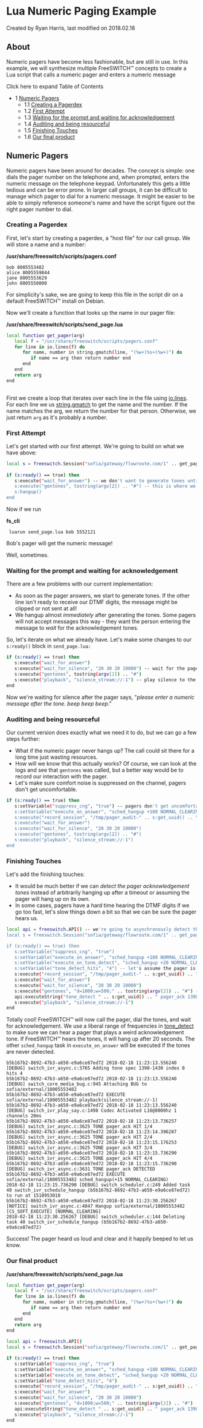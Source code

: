 
# Lua Numeric Paging Example 

 Created by  Ryan Harris, last modified on 2018.02.18

## About

Numeric pagers have become less fashionable, but are still in use. In this example, we will synthesize multiple FreeSWITCH™ concepts to create a Lua script that calls a numeric pager and enters a numeric message

Click here to expand Table of Contents

* 1 [Numeric Pagers](#numeric-pagers)  
   * 1.1 [Creating a Pagerdex](#creating-a-pagerdex)  
   * 1.2 [First Attempt](#numeric-pagers)  
   * 1.3 [Waiting for the prompt and waiting for acknowledgement](#waiting-for-the-prompt-and-waiting-for-acknowledgement)  
   * 1.4 [Auditing and being resourceful](#auditing-and-being-resourceful)  
   * 1.5 [Finishing Touches](#finishing-touches)  
   * 1.6 [Our final product](#our-final-product)

## Numeric Pagers

Numeric pagers have been around for decades. The concept is simple: one dials the pager number on the telephone and, when prompted, enters the numeric message on the telephone keypad. Unfortunately this gets a little tedious and can be error prone. In larger call groups, it can be difficult to manage which pager to dial for a numeric message. It might be easier to be able to simply reference someone's name and have the script figure out the right pager number to dial.

### Creating a Pagerdex

First, let's start by creating a pagerdex, a "host file" for our call group. We will store a name and a number:

**/usr/share/freeswitch/scripts/pagers.conf**

```text
bob 8005553482
alice 8005559844
jane 8005553629
john 8005550000
```

For simplicity's sake, we are going to keep this file in the script dir on a default FreeSWITCH™ install on Debian.

Now we'll create a function that looks up the name in our pager file:

**/usr/share/freeswitch/scripts/send\_page.lua**

```bash
local function get_pager(arg)
   local f = "/usr/share/freeswitch/scripts/pagers.conf"
   for line in io.lines(f) do
      for name, number in string.gmatch(line, "(%w+)%s+(%w+)") do
         if name == arg then return number end
      end
   end
   return arg
end
 
```

First we create a loop that iterates over each line in the file using [io.lines](http://www.lua.org/manual/5.2/manual.html#pdf-io.lines). For each line we us [string.gmatch](http://www.lua.org/manual/5.2/manual.html#pdf-string.gmatch) to get the name and the number. If the name matches the arg, we return the number for that person. Otherwise, we just return `arg` as it's probably a number.

### First Attempt

Let's get started with our first attempt. We're going to build on what we have above:

```bash
local s = freeswitch.Session("sofia/gateway/flowroute.com/1" .. get_pager(argv[1])) -- the first argument will be either a name or a pager number
 
if (s:ready() == true) then
   s:execute("wait_for_answer") -- we don't want to generate tones until the far end picks up
   s:execute("gentones", tostring(argv[2]) .. "#") -- this is where we play the tones to the pager, numeric message end with #
   s:hangup()
end
```

Now if we run 

**fs\_cli**

```text
 luarun send_page.lua bob 5552121
```

Bob's pager will get the numeric message!

Well, sometimes. 

### Waiting for the prompt and waiting for acknowledgement

There are a few problems with our current implementation:

* As soon as the pager answers, we start to generate tones. If the other line isn't ready to receive our DTMF digits, the message might be clipped or not sent at all!
* We hangup almost _immediately_ after generating the tones. Some pagers will not accept messages this way - they want the person entering the message to _wait_ for the acknowledgement tones.

So, let's iterate on what we already have. Let's make some changes to our `s:ready()` block in `send_page.lua:`

```bash
if (s:ready() == true) then
   s:execute("wait_for_answer")
   s:execute("wait_for_silence", "20 30 20 10000") -- wait for the pager to shutup before we start sending tones
   s:execute("gentones", tostring(argv[2]) .. "#")
   s:execute("playback", "silence_stream://-1") -- play silence to the pager until it hangs up on its own
end
```

Now we're waiting for silence after the pager says, "_please enter a numeric message after the tone. beep beep beep_."

### Auditing and being resourceful

Our current version does exactly what we need it to do, but we can go a few steps further:

* What if the numeric pager never hangs up? The call could sit there for a long time just wasting resources.
* How will we know that this actually works? Of course, we can look at the logs and see that `gentones` was called, but a better way would be to record our interaction with the pager.
* Let's make sure comfort noise is suppressed on the channel, pagers don't get uncomfortable.

```bash
if (s:ready() == true) then
   s:setVariable("suppress_cng", "true") -- pagers don't get uncomfortable
   s:setVariable("execute_on_answer", "sched_hangup +180 NORMAL_CLEARING") -- hang up automatically after 3 minutes
   s:execute("record_session", "/tmp/pager_audit-" .. s:get_uuid() .. ".wav") -- record the session for auditing purposes
   s:execute("wait_for_answer")
   s:execute("wait_for_silence", "20 30 20 10000")
   s:execute("gentones", tostring(argv[2]) .. "#")
   s:execute("playback", "silence_stream://-1")
end
```

### Finishing Touches

Let's add the finishing touches:

* It would be much better if we can _detect the pager acknowledgement tones_ instead of arbitrarily hanging up after a timeout or assuming the pager will hang up on its own.
* In some cases, pagers have a hard time hearing the DTMF digits if we go too fast, let's slow things down a bit so that we can be sure the pager hears us.

```bash
local api = freeswitch.API() -- we're going to asynchronously detect the tone so we can keep the line alive while playing silence
local s = freeswitch.Session("sofia/gateway/flowroute.com/1" .. get_pager(argv[1]))

if (s:ready() == true) then
   s:setVariable("suppress_cng", "true")
   s:setVariable("execute_on_answer", "sched_hangup +180 NORMAL_CLEARING")
   s:setVariable("execute_on_tone_detect", "sched_hangup +20 NORMAL_CLEARING") -- this will be called when FreeSWITCH detects our pager_ack tone
   s:setVariable("tone_detect_hits", "4") -- let's assume the pager is going to play the acknowledgement tone at least 4 tiems
   s:execute("record_session", "/tmp/pager_audit-" .. s:get_uuid() .. ".wav")
   s:execute("wait_for_answer")
   s:execute("wait_for_silence", "20 30 20 10000")
   s:execute("gentones", "d=1000;w=500;" .. tostring(argv[2]) .. "#") -- d=1000 sets the length of the digit to 1000ms and w=500 waits 500ms between each digit
   api:executeString("tone_detect " .. s:get_uuid() .. " pager_ack 1390-1430 r +60000") -- begin tone detection and move along to playing silence
   s:execute("playback", "silence_stream://-1")
end
```

Totally cool! FreeSWITCH™ will now call the pager, dial the tones, and wait for acknowledgement. We use a liberal range of frequencies in [tone\_detect](../../../Modules/mod-dptools/6586957.mdx#about) to make sure we can hear a pager that plays a weird acknowledgement tone. If FreeSWITCH™ hears the tones, it will hang up after 20 seconds. The other `sched_hangup` task in `execute_on_answer` will be executed if the tones are never detected.

```text
b5b167b2-8692-47b3-a650-e9a6ce87ed72 2018-02-18 11:23:13.556240 [DEBUG] switch_ivr_async.c:3765 Adding tone spec 1390-1430 index 0 hits 4
b5b167b2-8692-47b3-a650-e9a6ce87ed72 2018-02-18 11:23:13.556240 [DEBUG] switch_core_media_bug.c:945 Attaching BUG to sofia/external/18005553482
b5b167b2-8692-47b3-a650-e9a6ce87ed72 EXECUTE sofia/external/18005553482 playback(silence_stream://-1)
b5b167b2-8692-47b3-a650-e9a6ce87ed72 2018-02-18 11:23:13.556240 [DEBUG] switch_ivr_play_say.c:1498 Codec Activated L16@8000hz 1 channels 20ms
b5b167b2-8692-47b3-a650-e9a6ce87ed72 2018-02-18 11:23:13.736257 [DEBUG] switch_ivr_async.c:3625 TONE pager_ack HIT 1/4
b5b167b2-8692-47b3-a650-e9a6ce87ed72 2018-02-18 11:23:14.396287 [DEBUG] switch_ivr_async.c:3625 TONE pager_ack HIT 2/4
b5b167b2-8692-47b3-a650-e9a6ce87ed72 2018-02-18 11:23:15.176253 [DEBUG] switch_ivr_async.c:3625 TONE pager_ack HIT 3/4
b5b167b2-8692-47b3-a650-e9a6ce87ed72 2018-02-18 11:23:15.736290 [DEBUG] switch_ivr_async.c:3625 TONE pager_ack HIT 4/4
b5b167b2-8692-47b3-a650-e9a6ce87ed72 2018-02-18 11:23:15.736290 [DEBUG] switch_ivr_async.c:3631 TONE pager_ack DETECTED
b5b167b2-8692-47b3-a650-e9a6ce87ed72 EXECUTE sofia/external/18005553482 sched_hangup(+15 NORMAL_CLEARING)
2018-02-18 11:23:15.736290 [DEBUG] switch_scheduler.c:249 Added task 40 switch_ivr_schedule_hangup (b5b167b2-8692-47b3-a650-e9a6ce87ed72) to run at 1518953010
b5b167b2-8692-47b3-a650-e9a6ce87ed72 2018-02-18 11:23:30.256267 [NOTICE] switch_ivr_async.c:4847 Hangup sofia/external/18005553482 [CS_SOFT_EXECUTE] [NORMAL_CLEARING]
2018-02-18 11:23:30.256267 [DEBUG] switch_scheduler.c:144 Deleting task 40 switch_ivr_schedule_hangup (b5b167b2-8692-47b3-a650-e9a6ce87ed72)
```

Success! The pager heard us loud and clear and it happily beeped to let us know.

### Our final product

**/usr/share/freeswitch/scripts/send\_page.lua**

```bash
local function get_pager(arg)
   local f = "/usr/share/freeswitch/scripts/pagers.conf"
   for line in io.lines(f) do
      for name, number in string.gmatch(line, "(%w+)%s+(%w+)") do
         if name == arg then return number end
      end
   end
   return arg
end
 
local api = freeswitch.API()
local s = freeswitch.Session("sofia/gateway/flowroute.com/1" .. get_pager(argv[1]))

if (s:ready() == true) then
   s:setVariable("suppress_cng", "true")
   s:setVariable("execute_on_answer", "sched_hangup +180 NORMAL_CLEARING")
   s:setVariable("execute_on_tone_detect", "sched_hangup +20 NORMAL_CLEARING")
   s:setVariable("tone_detect_hits", "4")
   s:execute("record_session", "/tmp/pager_audit-" .. s:get_uuid() .. ".wav")
   s:execute("wait_for_answer")
   s:execute("wait_for_silence", "20 30 20 10000")
   s:execute("gentones", "d=1000;w=500;" .. tostring(argv[2]) .. "#")
   api:executeString("tone_detect " .. s:get_uuid() .. " pager_ack 1390-1430 r +60000")
   s:execute("playback", "silence_stream://-1")
end
```


